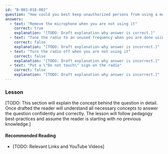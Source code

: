 ```yaml
---
id: "B-003-018-002"
question: "How could you best keep unauthorized persons from using a mobile station in your car?"
answers:
  - text: "Remove the microphone when you are not using it"
    correct: true
    explanation: "[TODO: Draft explanation why answer is correct.]"
  - text: "Tune the radio to an unused frequency when you are done using it"
    correct: false
    explanation: "[TODO: Draft explanation why answer is incorrect.]"
  - text: "Turn the radio off when you are not using it"
    correct: false
    explanation: "[TODO: Draft explanation why answer is incorrect.]"
  - text: "Put a \"Do not touch\" sign on the radio"
    correct: false
    explanation: "[TODO: Draft explanation why answer is incorrect.]"
---
```


### Lesson

[TODO: This section will explain the concept behind the question in detail. Once drafted the reader will understand all necessary concepts to answer the question confidently and correctly. The lesson will follow pedagogy best-practices and assume the reader is starting with no previous knowledge.]

#### Recommended Reading

- [TODO: Relevant Links and YouTube Videos]
